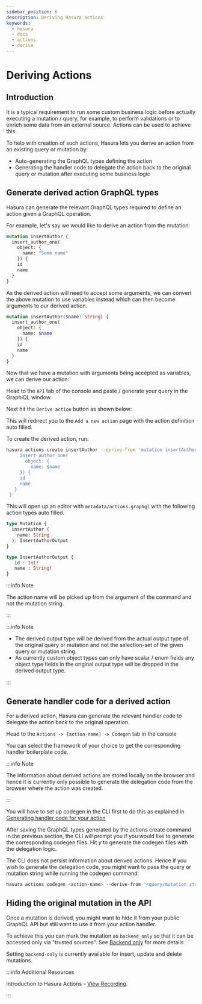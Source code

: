 ```yaml
---
sidebar_position: 6
description: Deriving Hasura actions
keywords:
  - hasura
  - docs
  - actions
  - derive
---
```



# Deriving Actions

## Introduction

It is a typical requirement to run some custom business logic before
actually executing a mutation / query, for example, to perform
validations or to enrich some data from an external source. Actions can
be used to achieve this.

To help with creation of such actions, Hasura lets you derive an action
from an existing query or mutation by:

-   Auto-generating the GraphQL types defining the action
-   Generating the handler code to delegate the action back to the
    original query or mutation after executing some business logic

## Generate derived action GraphQL types

Hasura can generate the relevant GraphQL types required to define an
action given a GraphQL operation.

For example, let's say we would like to derive an action from the
mutation:

```graphql
mutation insertAuthor {
  insert_author_one(
    object: {
      name: "Some name"
    }) {
    id
    name
  }
}
```

As the derived action will need to accept some arguments, we can convert
the above mutation to use variables instead which can then become
arguments to our derived action.

```graphql
mutation insertAuthor($name: String) {
  insert_author_one(
    object: {
      name: $name
    }) {
    id
    name
  }
}
```

Now that we have a mutation with arguments being accepted as variables,
we can derive our action:

<Tabs className="api-tabs">
<TabItem value="console" label="Console">

Head to the `API` tab of the console and paste / generate your
query in the GraphiQL window.

Next hit the `Derive action` button as shown below:

<Thumbnail
  src="/img/graphql/core/actions/actions-derive-button.png"
  alt="Console derive action button"
/>

This will redirect you to the `Add a new action` page with the action
definition auto filled.

<Thumbnail
  src="/img/graphql/core/actions/actions-derive-types.png"
  alt="Console derived action types"
/>

</TabItem>
<TabItem value="cli" label="CLI">

To create the derived action, run:

```bash
hasura actions create insertAuthor --derive-from 'mutation insertAuthor($name: String) {
     insert_author_one(
       object: {
         name: $name
     }) {
     id
     name
   }
 }'
```

This will open up an editor with `metadata/actions.graphql` with the
following action types auto filled.

```graphql
type Mutation {
  insertAuthor (
    name: String
  ): InsertAuthorOutput
}

type InsertAuthorOutput {
   id : Int!
   name : String!
}
```

:::info Note

The action name will be picked up from the argument of the command and
not the mutation string.

:::

</TabItem>

</Tabs>

:::info Note

-   The derived output type will be derived from the actual output type
    of the original query or mutation and not the selection-set of the
    given query or mutation string.
-   As currently custom object types can only have scalar / enum fields
    any object type fields in the original output type will be dropped
    in the derived output type.

:::

## Generate handler code for a derived action

For a derived action, Hasura can generate the relevant handler code to
delegate the action back to the original operation.


<Tabs className="api-tabs">
<TabItem value="console" label="Console">


Head to the `Actions -> [action-name] -> Codegen` tab in the console

You can select the framework of your choice to get the corresponding
handler boilerplate code.

<Thumbnail
  src="/img/graphql/core/actions/actions-derive-codegen.png"
  alt="Console derived action codegen"
/>

:::info Note

The information about derived actions are stored locally on the browser
and hence it is currently only possible to generate the delegation code
from the browser where the action was created.

:::

</TabItem>
<TabItem value="cli" label="CLI">

You will have to set up codegen in the CLI first to do this as explained
in [Generating handler code for your action](/actions/codegen/index.mdx#actions-codegen-execute)

After saving the GraphQL types generated by the actions create command
in the previous section, the CLI will prompt you if you would like to
generate the corresponding codegen files. Hit <em>y</em> to generate the codegen files with the
delegation logic.

The CLI does not persist information about derived actions. Hence if you
wish to generate the delegation code, you might want to pass the query
or mutation string while running the codegen command:

```bash
hasura actions codegen <action-name> --derive-from '<query/mutation string>'
```

</TabItem>
</Tabs>

## Hiding the original mutation in the API

Once a mutation is derived, you might want to hide it from your public
GraphQL API but still want to use it from your action handler.

To achieve this you can mark the mutation as `backend_only` so that it
can be accessed only via "trusted sources". See
[Backend only](/auth/authorization/permission-rules.mdx#backend-only-permissions) for more details

Setting `backend-only` is currently available for insert, update and delete mutations.

:::info Additional Resources

Introduction to Hasura Actions - [View Recording](https://hasura.io/events/webinar/hasura-actions/?pg=docs&plcmt=body&cta=view-recording&tech=).

:::
